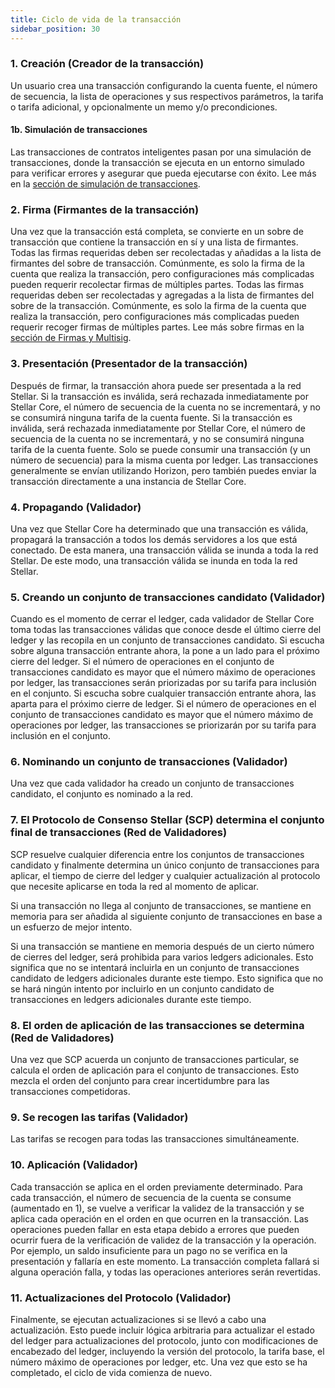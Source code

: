 ```yaml
---
title: Ciclo de vida de la transacción
sidebar_position: 30
---
```


### 1. Creación (Creador de la transacción)

Un usuario crea una transacción configurando la cuenta fuente, el número de secuencia, la lista de operaciones y sus respectivos parámetros, la tarifa o tarifa adicional, y opcionalmente un memo y/o precondiciones.

#### 1b. Simulación de transacciones

Las transacciones de contratos inteligentes pasan por una simulación de transacciones, donde la transacción se ejecuta en un entorno simulado para verificar errores y asegurar que pueda ejecutarse con éxito. Lee más en la [sección de simulación de transacciones](../contract-development/contract-interactions/transaction-simulation.mdx).

### 2. Firma (Firmantes de la transacción)

Una vez que la transacción está completa, se convierte en un sobre de transacción que contiene la transacción en sí y una lista de firmantes. Todas las firmas requeridas deben ser recolectadas y añadidas a la lista de firmantes del sobre de transacción. Comúnmente, es solo la firma de la cuenta que realiza la transacción, pero configuraciones más complicadas pueden requerir recolectar firmas de múltiples partes. Todas las firmas requeridas deben ser recolectadas y agregadas a la lista de firmantes del sobre de la transacción. Comúnmente, es solo la firma de la cuenta que realiza la transacción, pero configuraciones más complicadas pueden requerir recoger firmas de múltiples partes. Lee más sobre firmas en la [sección de Firmas y Multisig](./signatures-multisig.mdx).

### 3. Presentación (Presentador de la transacción)

Después de firmar, la transacción ahora puede ser presentada a la red Stellar. Si la transacción es inválida, será rechazada inmediatamente por Stellar Core, el número de secuencia de la cuenta no se incrementará, y no se consumirá ninguna tarifa de la cuenta fuente. Si la transacción es inválida, será rechazada inmediatamente por Stellar Core, el número de secuencia de la cuenta no se incrementará, y no se consumirá ninguna tarifa de la cuenta fuente. Solo se puede consumir una transacción (y un número de secuencia) para la misma cuenta por ledger. Las transacciones generalmente se envían utilizando Horizon, pero también puedes enviar la transacción directamente a una instancia de Stellar Core.

### 4. Propagando (Validador)

Una vez que Stellar Core ha determinado que una transacción es válida, propagará la transacción a todos los demás servidores a los que está conectado. De esta manera, una transacción válida se inunda a toda la red Stellar. De este modo, una transacción válida se inunda en toda la red Stellar.

### 5. Creando un conjunto de transacciones candidato (Validador)

Cuando es el momento de cerrar el ledger, cada validador de Stellar Core toma todas las transacciones válidas que conoce desde el último cierre del ledger y las recopila en un conjunto de transacciones candidato. Si escucha sobre alguna transacción entrante ahora, la pone a un lado para el próximo cierre del ledger. Si el número de operaciones en el conjunto de transacciones candidato es mayor que el número máximo de operaciones por ledger, las transacciones serán priorizadas por su tarifa para inclusión en el conjunto. Si escucha sobre cualquier transacción entrante ahora, las aparta para el próximo cierre de ledger. Si el número de operaciones en el conjunto de transacciones candidato es mayor que el número máximo de operaciones por ledger, las transacciones se priorizarán por su tarifa para inclusión en el conjunto.

### 6. Nominando un conjunto de transacciones (Validador)

Una vez que cada validador ha creado un conjunto de transacciones candidato, el conjunto es nominado a la red.

### 7. El Protocolo de Consenso Stellar (SCP) determina el conjunto final de transacciones (Red de Validadores)

SCP resuelve cualquier diferencia entre los conjuntos de transacciones candidato y finalmente determina un único conjunto de transacciones para aplicar, el tiempo de cierre del ledger y cualquier actualización al protocolo que necesite aplicarse en toda la red al momento de aplicar.

Si una transacción no llega al conjunto de transacciones, se mantiene en memoria para ser añadida al siguiente conjunto de transacciones en base a un esfuerzo de mejor intento.

Si una transacción se mantiene en memoria después de un cierto número de cierres del ledger, será prohibida para varios ledgers adicionales. Esto significa que no se intentará incluirla en un conjunto de transacciones candidato de ledgers adicionales durante este tiempo. Esto significa que no se hará ningún intento por incluirlo en un conjunto candidato de transacciones en ledgers adicionales durante este tiempo.

### 8. El orden de aplicación de las transacciones se determina (Red de Validadores)

Una vez que SCP acuerda un conjunto de transacciones particular, se calcula el orden de aplicación para el conjunto de transacciones. Esto mezcla el orden del conjunto para crear incertidumbre para las transacciones competidoras.

### 9. Se recogen las tarifas (Validador)

Las tarifas se recogen para todas las transacciones simultáneamente.

### 10. Aplicación (Validador)

Cada transacción se aplica en el orden previamente determinado. Para cada transacción, el número de secuencia de la cuenta se consume (aumentado en 1), se vuelve a verificar la validez de la transacción y se aplica cada operación en el orden en que ocurren en la transacción. Las operaciones pueden fallar en esta etapa debido a errores que pueden ocurrir fuera de la verificación de validez de la transacción y la operación. Por ejemplo, un saldo insuficiente para un pago no se verifica en la presentación y fallaría en este momento. La transacción completa fallará si alguna operación falla, y todas las operaciones anteriores serán revertidas.

### 11. Actualizaciones del Protocolo (Validador)

Finalmente, se ejecutan actualizaciones si se llevó a cabo una actualización. Esto puede incluir lógica arbitraria para actualizar el estado del ledger para actualizaciones del protocolo, junto con modificaciones de encabezado del ledger, incluyendo la versión del protocolo, la tarifa base, el número máximo de operaciones por ledger, etc. Una vez que esto se ha completado, el ciclo de vida comienza de nuevo.
